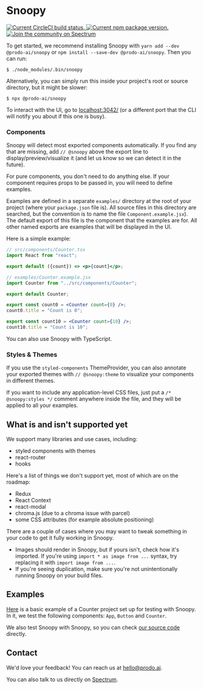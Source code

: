 # Snoopy

<p className="mdx">
  <a href="https://circleci.com/gh/prodo-ai/snoopy/tree/master">
    <img
      src="https://circleci.com/gh/prodo-ai/snoopy/tree/master.svg?style=svg"
      alt="Current CircleCI build status."
    />
  </a>
  <a href="https://www.npmjs.org/package/@prodo-ai/snoopy">
    <img
      src="https://badge.fury.io/js/%40prodo-ai%2Fsnoopy.svg"
      alt="Current npm package version."
    />
  </a>
  <a href="https://spectrum.chat/snoopy">
    <img
      alt="Join the community on Spectrum"
      src="https://withspectrum.github.io/badge/badge.svg"
    />
  </a>
</p>

To get started, we recommend installing Snoopy with `yarn add --dev @prodo-ai/snoopy` or `npm install --save-dev @prodo-ai/snoopy`. Then you can run:

```shell
$ ./node_modules/.bin/snoopy
```

Alternatively, you can simply run this inside your project's root or source directory, but it might be slower:

```shell
$ npx @prodo-ai/snoopy
```

To interact with the UI, go to [localhost:3042/][local snoopy] (or a different port that the CLI will notify you about if this one is busy).

### Components

Snoopy will detect most exported components automatically.
If you find any that are missing, add `// @snoopy` above the export line to
display/preview/visualize it (and let us know so we can detect it in the future).

For pure components, you don't need to do anything else. If your component requires
props to be passed in, you will need to define examples.

Examples are defined in a separate `examples/` directory at the root of your
project (where your `package.json` file is). All source files in this directory
are searched, but the convention is to name the file `Component.example.jsx`).
The default export of this file is the component that the examples are for. All
other named exports are examples that will be displayed in the UI.

Here is a simple example:

```jsx
// src/components/Counter.tsx
import React from "react";

export default ({count}) => <p>{count}</p>;
```

```jsx
// examples/Counter.example.jsx
import Counter from "../src/components/Counter";

export default Counter;

export const count0 = <Counter count={0} />;
count0.title = "Count is 0";

export const count10 = <Counter count={10} />;
count10.title = "Count is 10";
```

You can also use Snoopy with TypeScript.

### Styles & Themes

If you use the `styled-components` ThemeProvider, you can also annotate your
exported themes with `// @snoopy:theme` to visualize your components in different
themes.

If you want to include any application-level CSS files, just put a `/* @snoopy:styles */` comment anywhere inside the file, and they will be applied to
all your examples.

## What is and isn't supported yet

We support many libraries and use cases, including:

- styled components with themes
- react-router
- hooks

Here's a list of things we don't support yet, most of which are on the roadmap:

- Redux
- React Context
- react-modal
- chroma.js (due to a chroma issue with parcel)
- some CSS attributes (for example absolute positioning)

There are a couple of cases where you may want to tweak something in your code
to get it fully working in Snoopy.

- Images should render in Snoopy, but if yours isn't, check how it's imported. If
  you're using `import * as image from ...` syntax, try replacing it with
  `import image from ...`.
- If you're seeing duplication, make sure you're not unintentionally running
  Snoopy on your build files.

## Examples

[Here](https://github.com/prodo-ai/snoopy/tree/master/examples/01-counter) is a
basic example of a Counter project set up for testing with Snoopy. In it, we test
the following components: `App`, `Button` and `Counter`.

We also test Snoopy with Snoopy, so you can check [our source
code](https://github.com/prodo-ai/snoopy/tree/master/packages/ui/src) directly.

## Contact

We'd love your feedback! You can reach us at [hello@prodo.ai][].

You can also talk to us directly on [Spectrum][spectrum].

[hello@prodo.ai]: mailto:hello@prodo.ai
[local snoopy]: http://localhost:3042
[spectrum]: https://spectrum.chat/snoopy
